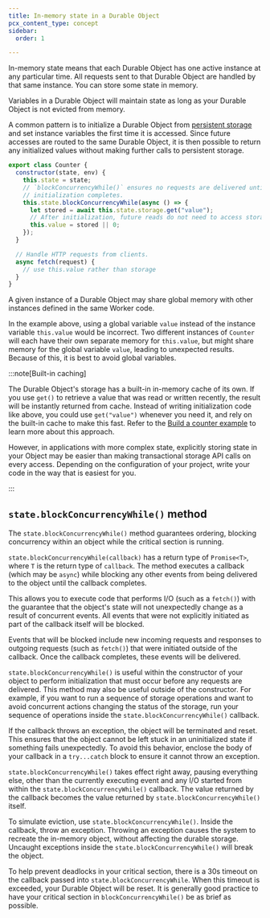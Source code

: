 ```yaml
---
title: In-memory state in a Durable Object
pcx_content_type: concept
sidebar:
  order: 1

---
```


In-memory state means that each Durable Object has one active instance at any particular time. All requests sent to that Durable Object are handled by that same instance. You can store some state in memory.

Variables in a Durable Object will maintain state as long as your Durable Object is not evicted from memory.

A common pattern is to initialize a Durable Object from [persistent storage](/durable-objects/api/transactional-storage-api/) and set instance variables the first time it is accessed. Since future accesses are routed to the same Durable Object, it is then possible to return any initialized values without making further calls to persistent storage.

```js
export class Counter {
  constructor(state, env) {
    this.state = state;
    // `blockConcurrencyWhile()` ensures no requests are delivered until
    // initialization completes.
    this.state.blockConcurrencyWhile(async () => {
      let stored = await this.state.storage.get("value");
      // After initialization, future reads do not need to access storage.
      this.value = stored || 0;
    });
  }

  // Handle HTTP requests from clients.
  async fetch(request) {
    // use this.value rather than storage
  }
}
```

A given instance of a Durable Object may share global memory with other instances defined in the same Worker code.

In the example above, using a global variable `value` instead of the instance variable `this.value` would be incorrect. Two different instances of `Counter` will each have their own separate memory for `this.value`, but might share memory for the global variable `value`, leading to unexpected results. Because of this, it is best to avoid global variables.

:::note[Built-in caching]


The Durable Object's storage has a built-in in-memory cache of its own. If you use `get()` to retrieve a value that was read or written recently, the result will be instantly returned from cache. Instead of writing initialization code like above, you could use `get("value")` whenever you need it, and rely on the built-in cache to make this fast. Refer to the [Build a counter example](/durable-objects/examples/build-a-counter/) to learn more about this approach.

However, in applications with more complex state, explicitly storing state in your Object may be easier than making transactional storage API calls on every access. Depending on the configuration of your project, write your code in the way that is easiest for you.


:::

## `state.blockConcurrencyWhile()` method

The `state.blockConcurrencyWhile()` method guarantees ordering, blocking concurrency within an object while the critical section is running.

`state.blockConcurrencyWhile(callback)` has a return type of `Promise<T>`, where `T` is the return type of `callback`. The method executes a callback (which may be `async`) while blocking any other events from being delivered to the object until the callback completes.

This allows you to execute code that performs I/O (such as a `fetch()`) with the guarantee that the object's state will not unexpectedly change as a result of concurrent events. All events that were not explicitly initiated as part of the callback itself will be blocked.

Events that will be blocked include new incoming requests and responses to outgoing requests (such as `fetch()`) that were initiated outside of the callback. Once the callback completes, these events will be delivered.

`state.blockConcurrencyWhile()` is useful within the constructor of your object to perform initialization that must occur before any requests are delivered. This method may also be useful outside of the constructor. For example, if you want to run a sequence of storage operations and want to avoid concurrent actions changing the status of the storage, run your sequence of operations inside the `state.blockConcurrencyWhile()` callback.

If the callback throws an exception, the object will be terminated and reset. This ensures that the object cannot be left stuck in an uninitialized state if something fails unexpectedly. To avoid this behavior, enclose the body of your callback in a `try...catch` block to ensure it cannot throw an exception.

`state.blockConcurrencyWhile()` takes effect right away, pausing everything else, other than the currently executing event and any I/O started from within the `state.blockConcurrencyWhile()` callback. The value returned by the callback becomes the value returned by `state.blockConcurrencyWhile()` itself.

To simulate eviction, use `state.blockConcurrencyWhile()`. Inside the callback, throw an exception. Throwing an exception causes the system to recreate the in-memory object, without affecting the durable storage. Uncaught exceptions inside the `state.blockConcurrencyWhile()` will break the object.

To help prevent deadlocks in your critical section, there is a 30s timeout on the callback passed into `state.blockConcurrencyWhile`. When this timeout is exceeded, your Durable Object will be reset. It is generally good practice to have your critical section in `blockConcurrencyWhile()` be as brief as possible.
